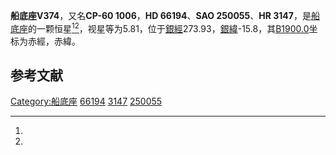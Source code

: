{{Starbox begin
| name = 船底座V374
}}
{{Starbox observe
| epoch = [[J2000.0|J2000.0]]
| constell = [[船底座|船底座]]<ref name=SIMBAD>{{cite web
 | url=http://simbad.u-strasbg.fr/simbad/sim-id?Ident=HR+3147
 | title =Pulsating variable Star
 | publisher=Centre de Données astronomiques de Strasbourg
 | work=SIMBAD
 | accessdate=2012-07-13}}</ref><ref name=DATA>{{cite web
 | url=http://vizier.u-strasbg.fr/viz-bin/VizieR-5?-out.add=.&-source=5050&-corr=PK=HR&-out.max=9999&HR=3147
 | title =VizieR Detailed Page
 | accessdate=2012-07-13}}</ref>
| 星官 = 
| ra = {{RA|7|58|50.5}}<ref name=SIMBAD /><ref name=DATA />
| dec = {{DEC|-60|49|28}}<ref name=SIMBAD /><ref name=DATA />
| appmag_v = 5.81<ref name=SIMBAD /><ref name=DATA />
}}
{{Starbox character
| class = B2IVpne<ref name=SIMBAD /><ref name=DATA />
| b-v = -0.09<ref name=SIMBAD /><ref name=DATA />
| u-b = -0.8<ref name=SIMBAD /><ref name=DATA />
| r-i = -0.06<ref name=SIMBAD /><ref name=DATA />
| variable = 
}}
{{Starbox astrometry
| radial_v = -0.8
| prop_mo_ra = 11
| parallax = 
| p_error = 
}}
{{Starbox catalog
| names =CP-60 1006，[[SAO星表|SAO]] 250055，[[HD星表|HD]] 66194，[[HR星表|HR]] 3147}}
{{Starbox reference |Simbad=HR+3147}}
{{Starbox end}}

'''船底座V374'''，又名'''CP-60 1006'''，'''HD 66194'''、'''SAO 250055'''、'''HR 3147'''，是[[船底座|船底座]]的一颗恒星<ref name=SIMBAD /><ref name=DATA />，视星等为5.81，位于[[銀道座標系|銀經]]273.93，[[銀道座標系|銀緯]]-15.8，其[[B1900.0|B1900.0]]坐标为赤經{{RA|7|57|10.4}}，赤緯{{DEC|-60|-15.8|2}}。

== 参考文献 ==
{{reflist}}

{{star-stub}}

{{船底座恒星}}
[[Category:船底座|Category:船底座]]
[[Category:HD和HDE天體|66194]]
[[Category:HR天體|3147]]
[[Category:SAO天體|250055]]